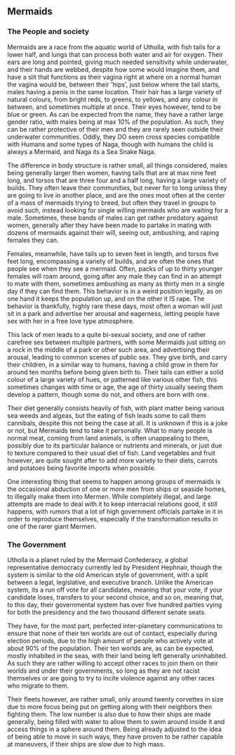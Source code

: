 {{uncanon}}
==Mermaids==
===The People and society===
Mermaids are a race from the aquatic world of Utholla, with fish tails for a lower half, and lungs that can process both water and air for oxygen. Their ears are long and pointed, giving much needed sensitivity while underwater, and their hands are webbed, despite how some would imagine them, and have a slit that functions as their vagina right at where on a normal human the vagina would be, between their 'hips', just below where the tail starts, males having a penis in the same location. Their hair has a large variety of natural colours, from bright reds, to greens, to yellows, and any colour in between, and sometimes multiple at once. Their eyes however, tend to be blue or green. As can be expected from the name, they have a rather large gender ratio, with males being at max 10% of the population. As such, they can be rather protective of their men and they are rarely seen outside their underwater communities. Oddly, they DO seem cross species compatible with Humans and some types of Naga, though with humans the child is always a Mermaid, and Naga its a Sea Snake Naga.

The difference in body structure is rather small, all things considered, males being generally larger then women, having tails that are at max nine feet long, and torsos that are three four and a half long, having a large variety of builds. They often leave their communities, but never for to long unless they are going to live in another place, and are the ones most often at the center of a mass of mermaids trying to breed, but often they travel in groups to avoid such, instead looking for single willing mermaids who are waiting for a male. Sometimes, these bands of males can get rather predatory against women, generally after they have been made to partake in mating with dozens of mermaids against their will, seeing out, ambushing, and raping females they can.

Females, meanwhile, have tails up to seven feet in length, and torsos five feet long, encompassing a variety of builds, and are often the ones that people see when they see a mermaid. Often, packs of up to thirty younger females will roam around, going after any male they can find in an attempt to mate with them, sometimes ambushing as many as thirty men in a single day if they can find them. This behavior is in a weird position legally, as on one hand it keeps the population up, and on the other it IS rape. The behavior is thankfully, highly rare these days, most often a woman will just sit in a park and advertise her arousal and eagerness, letting people have sex with her in a free love type atmosphere.

This lack of men leads to a quite bi-sexual society, and one of rather carefree sex between multiple partners, with some Mermaids just sitting on a rock in the middle of a park or other such area, and advertising their arousal, leading to common scenes of public sex. They give birth, and carry their children, in a similar way to humans, having a child grow in them for around ten months before being given birth to. Their tails can either a solid colour of a large variety of hues, or patterned like various other fish, this sometimes changes with time or age, the age of thirty usually seeing them develop a pattern, though some do not, and others are born with one.

Their diet generally consists heavily of fish, with plant matter being various sea weeds and algeas, but the eating of fish leads some to call them cannibals, despite this not being the case at all. It is unknown if this is a joke or not, but Mermaids tend to take it personally. What to many people is normal meat, coming from land animals, is often unappealing to them, possibly due to its particular balance or nutrients and minerals, or just due to texture compared to their usual diet of fish. Land vegetables and fruit however, are quite sought after to add more variety to their diets, carrots and potatoes being favorite imports when possible.

One interesting thing that seems to happen among groups of mermaids is the occasional abduction of one or more men from ships or seaside homes, to illegally make them into Mermen. While completely illegal, and large attempts are made to deal with it to keep interracial relations good, it still happens, with rumors that a lot of high government officials partake in it in order to reproduce themselves, especially if the transformation results in one of the rarer giant Mermen.

===The Government===
Utholla is a planet ruled by the Mermaid Confederacy, a global representative democracy currently led by President Hephnair, though the system is similar to the old American style of government, with a split between a legal, legislative, and executive branch. Unlike the American system, its a run off vote for all candidates, meaning that your vote, if your candidate loses, transfers to your second choice, and so on, meaning that, to this day, their governmental system has over five hundred parties vying for both the presidency and the two thousand different senate seats.

They have, for the most part, perfected inter-planetary communications to ensure that none of their ten worlds are out of contact, especially during election periods, due to the high amount of people who actively vote at about 90% of the population. Their ten worlds are, as can be expected, mostly inhabited in the seas, with their land being left generally uninhabited. As such they are rather willing to accept other races to join them on their worlds and under their governments, so long as they are not racist themselves or are going to try to incite violence against any other races who migrate to them.

Their fleets however, are rather small, only around twenty corvettes in size due to more focus being put on getting along with their neighbors then fighting them. The low number is also due to how their ships are made generally, being filled with water to allow them to swim around inside it and access things in a sphere around them. Being already adjusted to the idea of being able to move in such ways, they have proven to be rather capable at maneuvers, if their ships are slow due to high mass.